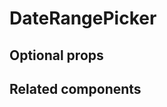 # DateRangePicker

<ComponentDescription name="date-range-picker" />

<Preview name="date-range-picker" />

## Optional props

<PropsDocs name="date-range-picker" />

## Related components

<RelatedComponentList>
  <RelatedComponent
    title="DatePicker"
    description="A Date Picker is a field for single date values that may include time. The date can be typed or selected with the help of a Calendar."
    href="/components/date-picker"
  />
  <RelatedComponent
    title="TimeInput"
    description="A Time Input is a field for a single time value."
    href="/components/time-input"
  />
    <RelatedComponent
    title="Input"
    description="An Input is a field for short text values. It can include masks and character restrictions, such as accepting only numbers."
    href="/components/input"
  />
</RelatedComponentList>